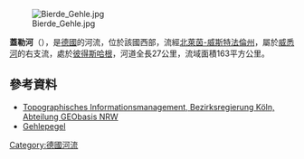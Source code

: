 {{Multiple issues|
{{No footnotes|time=2020-07-24T13:18:48+00:00}}
{{Refimprove|time=2020-07-24T13:18:48+00:00}}
}}
{{Coord|52|27|37.98|N|9|1|21.95|E|display=title}}
[[Image:Bierde_Gehle.jpg|right]]

'''蓋勒河'''（{{lang-de|Gehle}}），是[[德國|德國]]的河流，位於該國西部，流經[[北萊茵-威斯特法倫州|北萊茵-威斯特法倫州]]，屬於[[威悉河|威悉河]]的右支流，處於[[彼得斯哈根|彼得斯哈根]]，河道全長27公里，流域面積163平方公里。

==參考資料==
* [http://www.tim-online.nrw.de/tim-online/nutzung/index.html Topographisches Informationsmanagement, Bezirksregierung Köln, Abteilung GEObasis NRW]
* [http://luadb.lds.nrw.de/LUA/hygon/pegel.php?stationsname_n=&stationsname=Bierde&hoehe=468&breite=724&mparent=P&ersterAufruf=aktuelle%2BWerte Gehlepegel]

{{Germany-geo-stub}}
[[Category:德國河流|Category:德國河流]]